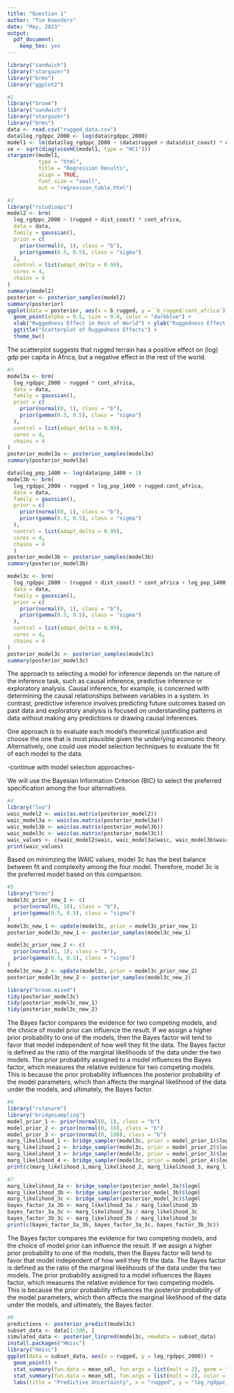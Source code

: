 ```yaml
---
title: "Question 1"
author: "Tim Koenders"
date: "May, 2023"
output: 
  pdf_document: 
    keep_tex: yes
---
```



```r
library("sandwich")
library("stargazer")
library("brms")
library("ggplot2")
```

```r
#1
library("broom")
library("sandwich")
library("stargazer")
library("brms")
data <- read.csv("rugged_data.csv")
data$log_rgdppc_2000 <- log(data$rgdppc_2000)
model1 <- lm(data$log_rgdppc_2000 ~ (data$rugged + data$dist_coast) * data$cont_africa)
se <- sqrt(diag(vcovHC(model1, type = "HC1")))
stargazer(model1, 
          type = "html", 
          title = "Regression Results", 
          align = TRUE, 
          font.size = "small", 
          out = "regression_table.html")

```

```r
#2
library("rstudioapi")
model2 <- brm(
  log_rgdppc_2000 ~ (rugged + dist_coast) * cont_africa,
  data = data,
  family = gaussian(),
  prior = c(
    prior(normal(0, 1), class = "b"),
    prior(gamma(0.5, 0.5), class = "sigma")
  ),
  control = list(adapt_delta = 0.99),
  cores = 4,
  chains = 4
)
summary(model2)
posterior <- posterior_samples(model2)
summary(posterior)
ggplot(data = posterior, aes(x = b_rugged, y = `b_rugged:cont_africa`)) + 
  geom_point(alpha = 0.5, size = 0.8, color = "darkblue") +
  xlab("Ruggedness Effect in Rest of World") + ylab("Ruggedness Effect in Africa") +
  ggtitle("Scatterplot of Ruggedness Effects") +
  theme_bw()


```

The scatterplot suggests that rugged terrain has a positive effect on (log) gdp per capita in Africa, but a negative effect in the rest of the world.

```r
#3
model3a <- brm(
  log_rgdppc_2000 ~ rugged * cont_africa,
  data = data,
  family = gaussian(),
  prior = c(
    prior(normal(0, 1), class = "b"),
    prior(gamma(0.5, 0.5), class = "sigma")
  ),
  control = list(adapt_delta = 0.99),
  cores = 4,
  chains = 4
)
posterior_model3a <- posterior_samples(model3a)
summary(posterior_model3a)

data$log_pop_1400 <- log(data$pop_1400 + 1)
model3b <- brm(
  log_rgdppc_2000 ~ rugged + log_pop_1400 + rugged:cont_africa,
  data = data,
  family = gaussian(),
  prior = c(
    prior(normal(0, 1), class = "b"),
    prior(gamma(0.5, 0.5), class = "sigma")
  ),
  control = list(adapt_delta = 0.99),
  cores = 4,
  chains = 4
  )
posterior_model3b <- posterior_samples(model3b)
summary(posterior_model3b)

model3c <- brm(
  log_rgdppc_2000 ~ (rugged + dist_coast) * cont_africa + log_pop_1400,
  data = data,
  family = gaussian(),
  prior = c(
    prior(normal(0, 1), class = "b"),
    prior(gamma(0.5, 0.5), class = "sigma")
  ),
  control = list(adapt_delta = 0.99),
  cores = 4,
  chains = 4
)
posterior_model3c <- posterior_samples(model3c)
summary(posterior_model3c)


```

The approach to selecting a model for inference depends on the nature of the inference task, such as causal inference, predictive inference or exploratory analysis. Causal inference, for example, is concerned with determining the causal relationships between variables in a system. In contrast, predictive inference involves predicting future outcomes based on past data and exploratory analysis is focused on understanding patterns in data without making any predictions or drawing causal inferences. 

One approach is to evaluate each model's theoretical justification and choose the one that is most plausible given the underlying economic theory. Alternatively, one could use model selection techniques to evaluate the fit of each model to the data.


-continue with model selection approaches-

We will use the Bayesian Information Criterion (BIC) to select the preferred specification among the four alternatives.

```r
#4
library("loo")
waic_model2 <- waic(as.matrix(posterior_model2))
waic_model3a <- waic(as.matrix(posterior_model3a))
waic_model3b <- waic(as.matrix(posterior_model3b))
waic_model3c <- waic(as.matrix(posterior_model3c))
waic_values <- c(waic_model2$waic, waic_model3a$waic, waic_model3b$waic, waic_model3c$waic)
print(waic_values)

```

Based on minimzing the WAIC values, model 3c has the best balance between fit and complexity among the four model. Therefore, model 3c is the preferred model based on this comparison.

```r
#5
library("brms")
model3c_prior_new_1 <- c(
  prior(normal(0, 10), class = "b"), 
  prior(gamma(0.5, 0.5), class = "sigma") 
)
model3c_new_1 <- update(model3c, prior = model3c_prior_new_1)
posterior_model3c_new_1 <- posterior_samples(model3c_new_1)

model3c_prior_new_2 <- c(
  prior(normal(1, 1), class = "b"), 
  prior(gamma(0.5, 0.5), class = "sigma") 
)
model3c_new_2 <- update(model3c, prior = model3c_prior_new_2)
posterior_model3c_new_2 <- posterior_samples(model3c_new_2)

library("broom.mixed")
tidy(posterior_model3c)
tidy(posterior_model3c_new_1)
tidy(posterior_model3c_new_2)

```


The Bayes factor compares the evidence for two competing models, and the choice of model prior can influence the result. If we assign a higher prior probability to one of the models, then the Bayes factor will tend to favor that model independent of how well they fit the data. The Bayes factor is defined as the ratio of the marginal likelihoods of the data under the two models. The prior probability assigned to a model influences the Bayes factor, which measures the relative evidence for two competing models. This is because the prior probability influences the posterior probability of the model parameters, which then affects the marginal likelihood of the data under the models, and ultimately, the Bayes factor.


```r
#6
library("rstanarm")
library("bridgesampling")
model_prior_1 <- prior(normal(0, 1), class = "b")
model_prior_2 <- prior(normal(0, 10), class = "b")
model_prior_3 <- prior(normal(0, 100), class = "b")
marg_likelihood_1 <- bridge_sampler(model3c, prior = model_prior_1)$logml
marg_likelihood_2 <- bridge_sampler(model3c, prior = model_prior_2)$logml
marg_likelihood_3 <- bridge_sampler(model3c, prior = model_prior_3)$logml
marg_likelihood_4 <- bridge_sampler(model3c, prior = model_prior_4)$logml
print(c(marg_likelihood_1,marg_likelihood_2, marg_likelihood_3, marg_likelihood_4))


```


```r
#7
marg_likelihood_3a <- bridge_sampler(posterior_model_3a)$logml
marg_likelihood_3b <- bridge_sampler(posterior_model_3b)$logml
marg_likelihood_3c <- bridge_sampler(posterior_model_3c)$logml
bayes_factor_3a_3b <- marg_likelihood_3a / marg_likelihood_3b
bayes_factor_3a_3c <- marg_likelihood_3a / marg_likelihood_3c
bayes_factor_3b_3c <- marg_likelihood_3b / marg_likelihood_3c
print(c(bayes_factor_3a_3b, bayes_factor_3a_3c, bayes_factor_3b_3c))


```

The Bayes factor compares the evidence for two competing models, and the choice of model prior can influence the result. If we assign a higher prior probability to one of the models, then the Bayes factor will tend to favor that model independent of how well they fit the data. The Bayes factor is defined as the ratio of the marginal likelihoods of the data under the two models. The prior probability assigned to a model influences the Bayes factor, which measures the relative evidence for two competing models. This is because the prior probability influences the posterior probability of the model parameters, which then affects the marginal likelihood of the data under the models, and ultimately, the Bayes factor.

```r
#8
predictions <- posterior_predict(model3c)
subset_data <- data[1:100, ] 
simulated_data <- posterior_linpred(model3c, newdata = subset_data)
install.packages("Hmisc")
library("Hmisc")
ggplot(data = subset_data, aes(x = rugged, y = log_rgdppc_2000)) +
  geom_point() +
  stat_summary(fun.data = mean_sdl, fun.args = list(mult = 2), geom = "ribbon", alpha = 0.2, color = "red", aes(x = rugged, y = log_rgdppc_2000)) +
  stat_summary(fun.data = mean_sdl, fun.args = list(mult = 2), color = "red", size = 1, aes(x = rugged, y = log_rgdppc_2000)) +
  labs(title = "Predictive Uncertainty", x = "rugged", y = "log_rgdppc_2000")

```
